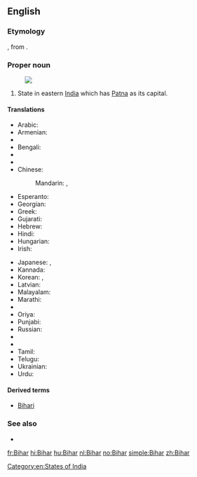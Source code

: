 {{also|bihar}}
==English==
{{wikipedia}}
===Etymology===
{{etyl|hi}} {{term|बिहार|tr=Bihār|lang=hi}}, from {{etyl|sa}} {{term|विहार|tr=vihāra|lang=sa||temple; monastery}}.

===Proper noun===
{{en-proper noun}}
[[Image:Bihar in India (disputed hatched).svg|thumb|]]
# State in eastern [[India]] which has [[Patna]] as its capital.

====Translations====
{{trans-top|a state in eastern India}}
* Arabic: {{t-|ar|بيهار|m|tr=bīhār}}
* Armenian: {{t-|hy|Բիհար|tr=Bihar}}
* {{trreq|as}}
* Bengali: {{t-|bn|বিহার|tr=Bihar|sc=Beng}}
* {{trreq|bg}}
* {{trreq|hne}}
* Chinese:
*: Mandarin: {{t|cmn|比哈爾邦|sc=Hani}},  {{t|cmn|比哈尔邦|tr=Bǐhā'ěr-bāng|sc=Hani}}
* Esperanto: {{t-|eo|Biharo}}
* Georgian: {{t-|ka|ბიჰარი|sc=Geor}}
* Greek: {{t+|el|Μπιχάρ|sc=Grek}}
* Gujarati: {{t-|gu|બિહાર|sc=Gujr}}
* Hebrew: {{t-|he|ביהר}}
* Hindi: {{t+|hi|बिहार|tr=bihār}}
* Hungarian: {{t+|hu|Bihár}}
* Irish: {{t-|ga|Biohár|m}}
{{trans-mid}}
* Japanese: {{t-|ja|ビハール州|tr=Bihāru-shū}},  {{t-|ja|ビハール|tr=Bihāru}}
* Kannada: {{t-|kn|ಬಿಹಾರ|sc=Knda}}
* Korean: {{t-|ko|비하르 주|tr=Bihareu ju|sc=Hang}},  {{t-|ko|비하르|tr=Bihareu|sc=Hang}}
* Latvian: {{t|lv|Bihāra}}
* Malayalam: {{t-|ml|ബിഹാർ|sc=Mlym}}
* Marathi: {{t-|mr|बिहार|sc=Deva}}
* {{trreq|lus}}
* Oriya: {{t-|or|ବିହାର|sc=Orya}}
* Punjabi: {{t-|pa|ਬਿਹਾਰ|sc=Guru}}
* Russian: {{t-|ru|Бихар|m|tr=Bixár}}
* {{trreq|sat}}
* {{trreq|sip}}
* Tamil: {{t-|ta|பீகார்|sc=Taml}}
* Telugu: {{t+|te|బీహార్}}
* Ukrainian: {{t-|uk|Біхар|sc=Cyrl}}
* Urdu: {{t-|ur|بہار|tr=bihār}}
{{trans-bottom}}

====Derived terms====
* [[Bihari]]

===See also===
* {{list|en|states of India}}

[[Category:en:States of India]]

[[fr:Bihar]]
[[hi:Bihar]]
[[hu:Bihar]]
[[nl:Bihar]]
[[no:Bihar]]
[[simple:Bihar]]
[[zh:Bihar]]
